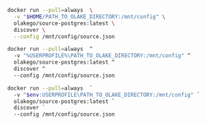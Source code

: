 
<Tabs groupId="docker">
<TabItem value="macos-linux" label="macOS / Linux" default>

```bash
docker run --pull=always  \
  -v "$HOME/PATH_TO_OLAKE_DIRECTORY:/mnt/config" \
  olakego/source-postgres:latest \
  discover \
  --config /mnt/config/source.json
```

</TabItem>

<TabItem value="cmd" label="CMD">

```bash
docker run --pull=always  ^
  -v "%USERPROFILE%\PATH_TO_OLAKE_DIRECTORY:/mnt/config" ^
  olakego/source-postgres:latest ^
  discover ^
  --config /mnt/config/source.json
```

</TabItem>


<TabItem value="powershell" label="Powershell">

```bash
docker run --pull=always  `
  -v "$env:USERPROFILE\PATH_TO_OLAKE_DIRECTORY:/mnt/config" `
  olakego/source-postgres:latest `
  discover `
  --config /mnt/config/source.json
```

</TabItem>
</Tabs>
